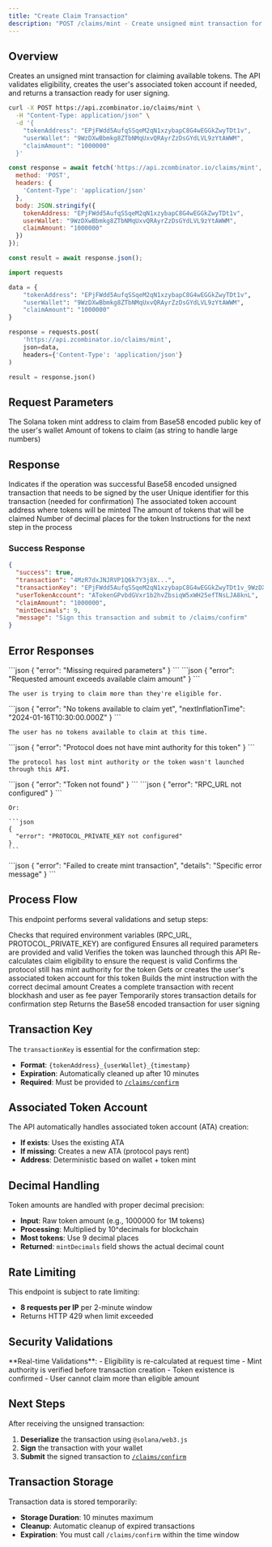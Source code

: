 ```yaml
---
title: "Create Claim Transaction"
description: "POST /claims/mint - Create unsigned mint transaction for claiming tokens"
---
```


## Overview

Creates an unsigned mint transaction for claiming available tokens. The API validates eligibility, creates the user's associated token account if needed, and returns a transaction ready for user signing.

<CodeGroup>

```bash curl
curl -X POST https://api.zcombinator.io/claims/mint \
  -H "Content-Type: application/json" \
  -d '{
    "tokenAddress": "EPjFWdd5AufqSSqeM2qN1xzybapC8G4wEGGkZwyTDt1v",
    "userWallet": "9WzDXwBbmkg8ZTbNMqUxvQRAyrZzDsGYdLVL9zYtAWWM",
    "claimAmount": "1000000"
  }'
```

```javascript fetch
const response = await fetch('https://api.zcombinator.io/claims/mint', {
  method: 'POST',
  headers: {
    'Content-Type': 'application/json'
  },
  body: JSON.stringify({
    tokenAddress: "EPjFWdd5AufqSSqeM2qN1xzybapC8G4wEGGkZwyTDt1v",
    userWallet: "9WzDXwBbmkg8ZTbNMqUxvQRAyrZzDsGYdLVL9zYtAWWM",
    claimAmount: "1000000"
  })
});

const result = await response.json();
```

```python requests
import requests

data = {
    "tokenAddress": "EPjFWdd5AufqSSqeM2qN1xzybapC8G4wEGGkZwyTDt1v",
    "userWallet": "9WzDXwBbmkg8ZTbNMqUxvQRAyrZzDsGYdLVL9zYtAWWM",
    "claimAmount": "1000000"
}

response = requests.post(
    'https://api.zcombinator.io/claims/mint',
    json=data,
    headers={'Content-Type': 'application/json'}
)

result = response.json()
```

</CodeGroup>

## Request Parameters

<ParamField body="tokenAddress" type="string" required>
  The Solana token mint address to claim from
</ParamField>

<ParamField body="userWallet" type="string" required>
  Base58 encoded public key of the user's wallet
</ParamField>

<ParamField body="claimAmount" type="string" required>
  Amount of tokens to claim (as string to handle large numbers)
</ParamField>

## Response

<ResponseField name="success" type="boolean">
  Indicates if the operation was successful
</ResponseField>

<ResponseField name="transaction" type="string">
  Base58 encoded unsigned transaction that needs to be signed by the user
</ResponseField>

<ResponseField name="transactionKey" type="string">
  Unique identifier for this transaction (needed for confirmation)
</ResponseField>

<ResponseField name="userTokenAccount" type="string">
  The associated token account address where tokens will be minted
</ResponseField>

<ResponseField name="claimAmount" type="string">
  The amount of tokens that will be claimed
</ResponseField>

<ResponseField name="mintDecimals" type="number">
  Number of decimal places for the token
</ResponseField>

<ResponseField name="message" type="string">
  Instructions for the next step in the process
</ResponseField>

### Success Response

```json
{
  "success": true,
  "transaction": "4MzR7dxJNJRVP1Q6k7Y3j8X...",
  "transactionKey": "EPjFWdd5AufqSSqeM2qN1xzybapC8G4wEGGkZwyTDt1v_9WzDXwBbmkg8ZTbNMqUxvQRAyrZzDsGYdLVL9zYtAWWM_1642248400000",
  "userTokenAccount": "ATokenGPvbdGVxr1b2hvZbsiqW5xWH25efTNsLJA8knL",
  "claimAmount": "1000000",
  "mintDecimals": 9,
  "message": "Sign this transaction and submit to /claims/confirm"
}
```

## Error Responses

<AccordionGroup>
  <Accordion title="400 - Missing Parameters">
    ```json
    {
      "error": "Missing required parameters"
    }
    ```
  </Accordion>

  <Accordion title="400 - Amount Exceeds Available">
    ```json
    {
      "error": "Requested amount exceeds available claim amount"
    }
    ```

    The user is trying to claim more than they're eligible for.
  </Accordion>

  <Accordion title="400 - No Tokens Available">
    ```json
    {
      "error": "No tokens available to claim yet",
      "nextInflationTime": "2024-01-16T10:30:00.000Z"
    }
    ```

    The user has no tokens available to claim at this time.
  </Accordion>

  <Accordion title="400 - No Mint Authority">
    ```json
    {
      "error": "Protocol does not have mint authority for this token"
    }
    ```

    The protocol has lost mint authority or the token wasn't launched through this API.
  </Accordion>

  <Accordion title="404 - Token Not Found">
    ```json
    {
      "error": "Token not found"
    }
    ```
  </Accordion>

  <Accordion title="500 - Configuration Error">
    ```json
    {
      "error": "RPC_URL not configured"
    }
    ```

    Or:

    ```json
    {
      "error": "PROTOCOL_PRIVATE_KEY not configured"
    }
    ```
  </Accordion>

  <Accordion title="500 - Transaction Creation Failed">
    ```json
    {
      "error": "Failed to create mint transaction",
      "details": "Specific error message"
    }
    ```
  </Accordion>
</AccordionGroup>

## Process Flow

This endpoint performs several validations and setup steps:

<Steps>
<Step title="Validate Environment">
Checks that required environment variables (RPC_URL, PROTOCOL_PRIVATE_KEY) are configured
</Step>

<Step title="Validate Parameters">
Ensures all required parameters are provided and valid
</Step>

<Step title="Check Token Existence">
Verifies the token was launched through this API
</Step>

<Step title="Validate Eligibility">
Re-calculates claim eligibility to ensure the request is valid
</Step>

<Step title="Verify Mint Authority">
Confirms the protocol still has mint authority for the token
</Step>

<Step title="Get/Create Token Account">
Gets or creates the user's associated token account for this token
</Step>

<Step title="Create Mint Instruction">
Builds the mint instruction with the correct decimal amount
</Step>

<Step title="Build Transaction">
Creates a complete transaction with recent blockhash and user as fee payer
</Step>

<Step title="Store Transaction Data">
Temporarily stores transaction details for confirmation step
</Step>

<Step title="Return Unsigned Transaction">
Returns the Base58 encoded transaction for user signing
</Step>
</Steps>

## Transaction Key

The `transactionKey` is essential for the confirmation step:
- **Format**: `{tokenAddress}_{userWallet}_{timestamp}`
- **Expiration**: Automatically cleaned up after 10 minutes
- **Required**: Must be provided to [`/claims/confirm`](/api-reference/claims/confirm)

## Associated Token Account

The API automatically handles associated token account (ATA) creation:
- **If exists**: Uses the existing ATA
- **If missing**: Creates a new ATA (protocol pays rent)
- **Address**: Deterministic based on wallet + token mint

## Decimal Handling

Token amounts are handled with proper decimal precision:
- **Input**: Raw token amount (e.g., 1000000 for 1M tokens)
- **Processing**: Multiplied by 10^decimals for blockchain
- **Most tokens**: Use 9 decimal places
- **Returned**: `mintDecimals` field shows the actual decimal count

## Rate Limiting

This endpoint is subject to rate limiting:
- **8 requests per IP** per 2-minute window
- Returns HTTP 429 when limit exceeded

## Security Validations

<Warning>
**Real-time Validations**:
- Eligibility is re-calculated at request time
- Mint authority is verified before transaction creation
- Token existence is confirmed
- User cannot claim more than eligible amount
</Warning>

## Next Steps

After receiving the unsigned transaction:

1. **Deserialize** the transaction using `@solana/web3.js`
2. **Sign** the transaction with your wallet
3. **Submit** the signed transaction to [`/claims/confirm`](/api-reference/claims/confirm)

## Transaction Storage

Transaction data is stored temporarily:
- **Storage Duration**: 10 minutes maximum
- **Cleanup**: Automatic cleanup of expired transactions
- **Expiration**: You must call `/claims/confirm` within the time window